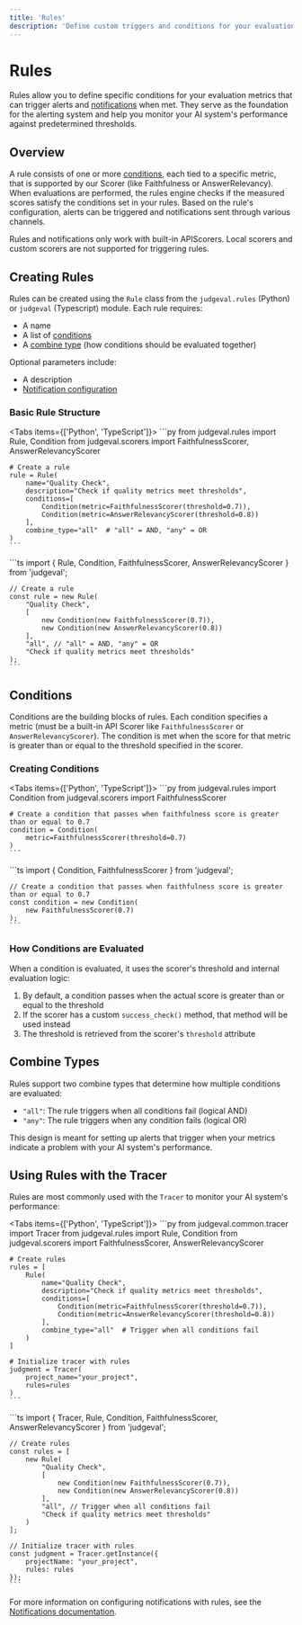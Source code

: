 ```yaml
---
title: 'Rules'
description: 'Define custom triggers and conditions for your evaluation metrics'
---
```


# Rules

Rules allow you to define specific conditions for your evaluation metrics that can trigger alerts and [notifications](/alerts/notifications) when met. They serve as the foundation for the alerting system and help you monitor your AI system's performance against predetermined thresholds.

## Overview

A rule consists of one or more [conditions](#conditions), each tied to a specific metric, that is supported by our Scorer (like Faithfulness or AnswerRelevancy). When evaluations are performed, the rules engine checks if the measured scores satisfy the conditions set in your rules. Based on the rule's configuration, alerts can be triggered and notifications sent through various channels.

<Note>
Rules and notifications only work with built-in APIScorers. Local scorers and custom scorers are not supported for triggering rules.
</Note>

## Creating Rules

Rules can be created using the `Rule` class from the `judgeval.rules` (Python) or `judgeval` (Typescript) module. Each rule requires:

- A name
- A list of [conditions](#conditions)
- A [combine type](#combine-types) (how conditions should be evaluated together)

Optional parameters include:
- A description
- [Notification configuration](/alerts/notifications#notification-configuration)

### Basic Rule Structure

<Tabs items={['Python', 'TypeScript']}>
  <Tab value="Python">
    ```py
    from judgeval.rules import Rule, Condition
    from judgeval.scorers import FaithfulnessScorer, AnswerRelevancyScorer

    # Create a rule
    rule = Rule(
        name="Quality Check",
        description="Check if quality metrics meet thresholds",
        conditions=[
            Condition(metric=FaithfulnessScorer(threshold=0.7)),
            Condition(metric=AnswerRelevancyScorer(threshold=0.8))
        ],
        combine_type="all"  # "all" = AND, "any" = OR
    )
    ```
  </Tab>
  <Tab value="TypeScript">
    ```ts
    import { Rule, Condition, FaithfulnessScorer, AnswerRelevancyScorer } from 'judgeval';

    // Create a rule
    const rule = new Rule(
        "Quality Check", 
        [ 
            new Condition(new FaithfulnessScorer(0.7)),
            new Condition(new AnswerRelevancyScorer(0.8))
        ],
        "all", // "all" = AND, "any" = OR
        "Check if quality metrics meet thresholds"
    );
    ```
  </Tab>
</Tabs>

## Conditions

Conditions are the building blocks of rules. Each condition specifies a metric (must be a built-in API Scorer like `FaithfulnessScorer` or `AnswerRelevancyScorer`). The condition is met when the score for that metric is greater than or equal to the threshold specified in the scorer.

### Creating Conditions

<Tabs items={['Python', 'TypeScript']}>
  <Tab value="Python">
    ```py
    from judgeval.rules import Condition
    from judgeval.scorers import FaithfulnessScorer

    # Create a condition that passes when faithfulness score is greater than or equal to 0.7
    condition = Condition(
        metric=FaithfulnessScorer(threshold=0.7)
    )
    ```
  </Tab>
  <Tab value="TypeScript">
    ```ts
    import { Condition, FaithfulnessScorer } from 'judgeval';

    // Create a condition that passes when faithfulness score is greater than or equal to 0.7
    const condition = new Condition(
        new FaithfulnessScorer(0.7)
    );
    ```
  </Tab>
</Tabs>

### How Conditions are Evaluated

When a condition is evaluated, it uses the scorer's threshold and internal evaluation logic:

1. By default, a condition passes when the actual score is greater than or equal to the threshold
2. If the scorer has a custom `success_check()` method, that method will be used instead
3. The threshold is retrieved from the scorer's `threshold` attribute

## Combine Types

Rules support two combine types that determine how multiple conditions are evaluated:

- `"all"`: The rule triggers when all conditions fail (logical AND)
- `"any"`: The rule triggers when any condition fails (logical OR)

This design is meant for setting up alerts that trigger when your metrics indicate a problem with your AI system's performance.

## Using Rules with the Tracer

Rules are most commonly used with the `Tracer` to monitor your AI system's performance:

<Tabs items={['Python', 'TypeScript']}>
  <Tab value="Python">
    ```py
    from judgeval.common.tracer import Tracer
    from judgeval.rules import Rule, Condition
    from judgeval.scorers import FaithfulnessScorer, AnswerRelevancyScorer

    # Create rules
    rules = [
        Rule(
            name="Quality Check",
            description="Check if quality metrics meet thresholds",
            conditions=[
                Condition(metric=FaithfulnessScorer(threshold=0.7)),
                Condition(metric=AnswerRelevancyScorer(threshold=0.8))
            ],
            combine_type="all"  # Trigger when all conditions fail
        )
    ]

    # Initialize tracer with rules
    judgment = Tracer(
        project_name="your_project", 
        rules=rules
    )
    ```
  </Tab>
  <Tab value="TypeScript">
    ```ts
    import { Tracer, Rule, Condition, FaithfulnessScorer, AnswerRelevancyScorer } from 'judgeval';

    // Create rules
    const rules = [
        new Rule(
            "Quality Check", 
            [ 
                new Condition(new FaithfulnessScorer(0.7)),
                new Condition(new AnswerRelevancyScorer(0.8))
            ],
            "all", // Trigger when all conditions fail
            "Check if quality metrics meet thresholds"
        )
    ];

    // Initialize tracer with rules
    const judgment = Tracer.getInstance({
        projectName: "your_project",
        rules: rules
    });
    ```
  </Tab>
</Tabs>

For more information on configuring notifications with rules, see the [Notifications documentation](/alerts/notifications#attaching-notifications-to-rules). 